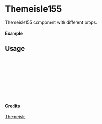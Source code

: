 
<Meta of={Themeisle155} title="Themeisle/Themeisle155" />

# Themeisle155

Themeisle155 component with different props.

#### Example

<Canvas of={Themeisle155.Primary} />

## Usage

```ts
import { Themeisle155 } from "yadl-ui";

const Example = () => {
  return (
      <Themeisle155 />
  );
};

export default Example;
```

#### Credits
[Themeisle](https://themeisle.com/illustrations/)
